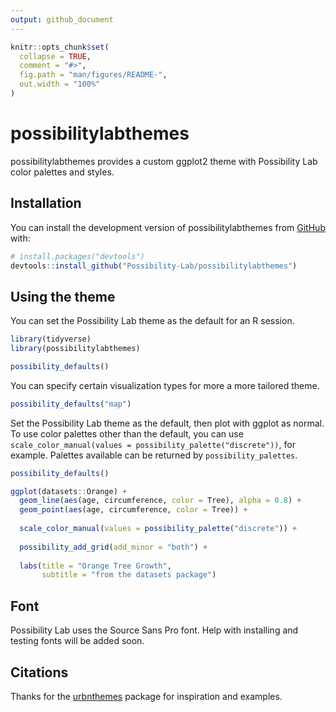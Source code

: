 ```yaml
---
output: github_document
---
```


<!-- README.md is generated from README.Rmd. Please edit that file -->

```r
knitr::opts_chunk$set(
  collapse = TRUE,
  comment = "#>",
  fig.path = "man/figures/README-",
  out.width = "100%"
)
```

# possibilitylabthemes

<!-- badges: start -->
<!-- badges: end -->

possibilitylabthemes provides a custom ggplot2 theme with Possibility Lab color palettes and styles. 

## Installation

You can install the development version of possibilitylabthemes from [GitHub](https://github.com/) with:

``` r
# install.packages("devtools")
devtools::install_github("Possibility-Lab/possibilitylabthemes")
```

## Using the theme

You can set the Possibility Lab theme as the default for an R session. 

```r
library(tidyverse)
library(possibilitylabthemes)

possibility_defaults()
```

You can specify certain visualization types for more a more tailored theme.

```r
possibility_defaults("map")
```


Set the Possibility Lab theme as the default, then plot with ggplot as normal. 
To use color palettes other than the default, you can use 
`scale_color_manual(values = possibility_palette("discrete"))`, for example. 
Palettes available can be returned by `possibility_palettes`.

```r
possibility_defaults()

ggplot(datasets::Orange) +
  geom_line(aes(age, circumference, color = Tree), alpha = 0.8) +
  geom_point(aes(age, circumference, color = Tree)) +
  
  scale_color_manual(values = possibility_palette("discrete")) +
  
  possibility_add_grid(add_minor = "both") +
  
  labs(title = "Orange Tree Growth",
       subtitle = "from the datasets package")
```

## Font
Possibility Lab uses the Source Sans Pro font. Help with installing and 
testing fonts will be added soon. 

## Citations
Thanks for the [urbnthemes](https://github.com/UrbanInstitute/urbnthemes) package for inspiration and examples. 
